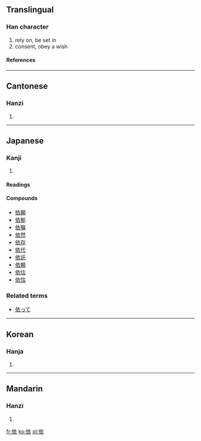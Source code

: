 ==Translingual==
===Han character===
{{Han char|rn=9|rad=人|as=06|sn=8|four=2023<sub>2</sub>|canj=人卜竹女 (OYHV)}}
# rely on, be set in
# consent, obey a wish
====References====
{{Han ref|kx=0102.180|dkj=00607|dj=0217.020|hdz=10152.080|uh=4F9D|ud=20381|bh=A8CC|bd=43212}}
----
==Cantonese==
===Hanzi===
{{yue-hanzi|jyut=|y=yi1}}
# {{defn|Cantonese}}
----
==Japanese==
===Kanji===
{{ja-kanji|grade=|rs=人06}}
# {{defn|Japanese}}
====Readings====
{{ja-readings|on=[[い]] ([[i]]), [[え]] ([[e]])|kun=[[よる]] ([[依る]], [[yoru]])}}
====Compounds====
*[[依願]]
*[[依拠]]
*[[依嘱]]
*[[依然]]
*[[依存]]
*[[依代]]
*[[依託]]
*[[依頼]]
*[[依估]]
*[[依怙]]


===Related terms===
*[[依って]]
----
==Korean==
===Hanja===
{{ko-hanja|hangeul=의|rv=ui|mr=ŭi}}
# {{defn|Korean}}
----
==Mandarin==
===Hanzi===
{{cmn-hanzi|pin=[[yī]] (yi1)|wg=i<sup>1</sup>}}
# {{defn|Mandarin}}

[[fr:依]]
[[ko:依]]
[[pl:依]]